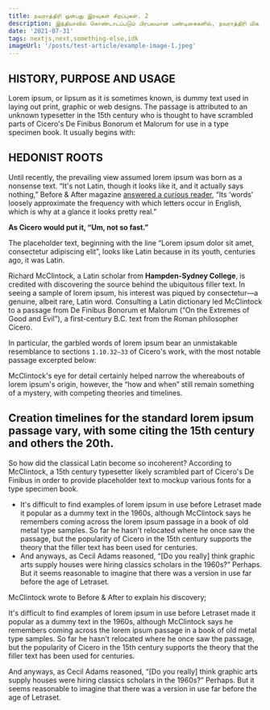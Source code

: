 ```yaml
---
title: நவராத்திரி ஒன்பது இரவுகள் சிறப்புகள். 2
description: இந்தியாவில் கொண்டாடப்படும் பிரபலமான பண்டிகைகளில், நவராத்திரி மிக பிரம்மாண்டமான ஒன்றாகும்.இந்தியாவின் மற்ற பண்டிகைகளைப் போலவே, நவராத்திரியும் திருவிழா கொண்டாடுவதற்கும் பல கொள்கைகள் இருக்கிறது. ஒரு விதத்தில் , நவராத்திரி திருவிழா கொண்டாடுவதால் நம் ஆன்மீக ஆற்றல்கள் வெளிப்படுகிறது. நம் ஆன்மிக பயணத்தில் துர்கா, லட்சுமி மற்றும் சரஸ்வதி ஆகிய மூவரின் கோட்பாடுகளை நாம் கடந்து செல்கிறோம்.அதாவது கல்வி,செல்வம்,வீரம் இவை மூன்றும் அனைவரின் வாழ்விலும் மிக முக்கியமான விஷயமாகும்.இந்த உலகில் ஒருவரின் ஒருவர் சுயத்தை உணர இது அவசியம் தேவைப்படுகிறது.
date: '2021-07-31'
tags: nextjs,next,something-else,idk
imageUrl: '/posts/test-article/example-image-1.jpeg'
---
```


## HISTORY, PURPOSE AND USAGE

Lorem ipsum, or lipsum as it is sometimes known, is dummy text used in laying out print, graphic or web designs. The passage is attributed to an unknown typesetter in the 15th century who is thought to have scrambled parts of Cicero's De Finibus Bonorum et Malorum for use in a type specimen book. It usually begins with:

## HEDONIST ROOTS

Until recently, the prevailing view assumed lorem ipsum was born as a nonsense text. “It's not Latin, though it looks like it, and it actually says nothing,” Before & After magazine [answered a curious reader](https://www.straightdope.com/columns/read/2290/what-does-the-filler-text-lorem-ipsum-mean/), “Its ‘words’ loosely approximate the frequency with which letters occur in English, which is why at a glance it looks pretty real.”

**As Cicero would put it, “Um, not so fast.”**

The placeholder text, beginning with the line “Lorem ipsum dolor sit amet, consectetur adipiscing elit”, looks like Latin because in its youth, centuries ago, it was Latin.

Richard McClintock, a Latin scholar from **Hampden-Sydney College**, is credited with discovering the source behind the ubiquitous filler text. In seeing a sample of lorem ipsum, his interest was piqued by consectetur—a genuine, albeit rare, Latin word. Consulting a Latin dictionary led McClintock to a passage from De Finibus Bonorum et Malorum (“On the Extremes of Good and Evil”), a first-century B.C. text from the Roman philosopher Cicero.

In particular, the garbled words of lorem ipsum bear an unmistakable resemblance to sections `1.10.32–33` of Cicero's work, with the most notable passage excerpted below:

McClintock's eye for detail certainly helped narrow the whereabouts of lorem ipsum's origin, however, the “how and when” still remain something of a mystery, with competing theories and timelines.

## Creation timelines for the standard lorem ipsum passage vary, with some citing the 15th century and others the 20th.

So how did the classical Latin become so incoherent? According to McClintock, a 15th century typesetter likely scrambled part of Cicero's De Finibus in order to provide placeholder text to mockup various fonts for a type specimen book.

- It's difficult to find examples of lorem ipsum in use before Letraset made it popular as a dummy text in the 1960s, although McClintock says he remembers coming across the lorem ipsum passage in a book of old metal type samples. So far he hasn't relocated where he once saw the passage, but the popularity of Cicero in the 15th century supports the theory that the filler text has been used for centuries.
- And anyways, as Cecil Adams reasoned, “[Do you really] think graphic arts supply houses were hiring classics scholars in the 1960s?” Perhaps. But it seems reasonable to imagine that there was a version in use far before the age of Letraset.

McClintock wrote to Before & After to explain his discovery;

It's difficult to find examples of lorem ipsum in use before Letraset made it popular as a dummy text in the 1960s, although McClintock says he remembers coming across the lorem ipsum passage in a book of old metal type samples. So far he hasn't relocated where he once saw the passage, but the popularity of Cicero in the 15th century supports the theory that the filler text has been used for centuries.

And anyways, as Cecil Adams reasoned, “[Do you really] think graphic arts supply houses were hiring classics scholars in the 1960s?” Perhaps. But it seems reasonable to imagine that there was a version in use far before the age of Letraset.
